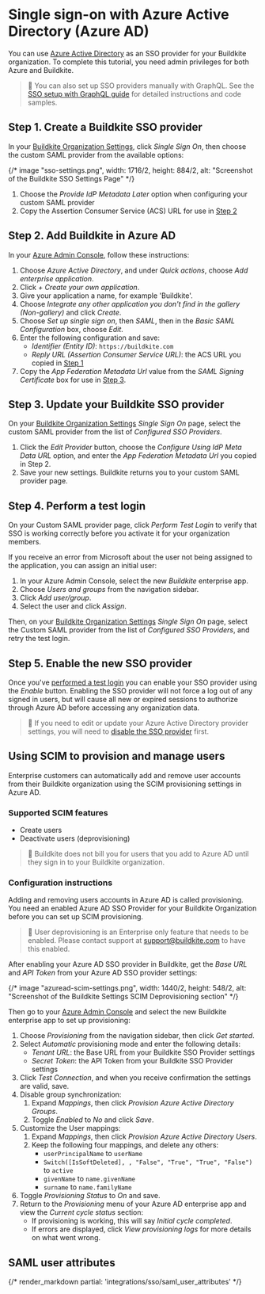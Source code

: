 # Single sign-on with Azure Active Directory (Azure AD)

You can use [Azure Active Directory](https://azure.microsoft.com/en-us/services/active-directory/#overview) as an SSO provider for your Buildkite organization. To complete this tutorial, you need admin privileges for both Azure and Buildkite.

>📘 You can also set up SSO providers manually with GraphQL.
> See the <a href="/docs/integrations/sso/sso-setup-with-graphql">SSO setup with GraphQL guide</a> for detailed instructions and code samples.


## Step 1. Create a Buildkite SSO provider

In your [Buildkite Organization Settings](https://buildkite.com/organizations/~/settings), click _Single Sign On_, then choose the custom SAML provider from the available options:

{/* image "sso-settings.png", width: 1716/2, height: 884/2, alt: "Screenshot of the Buildkite SSO Settings Page" */}

1. Choose the _Provide IdP Metadata Later_ option when configuring your custom SAML provider
2. Copy the Assertion Consumer Service (ACS) URL for use in [Step 2](#step-2-add-buildkite-in-azure-ad)

## Step 2. Add Buildkite in Azure AD

In your [Azure Admin Console](https://portal.azure.com/), follow these instructions:

1. Choose _Azure Active Directory_, and under _Quick actions_, choose _Add enterprise application_.
2. Click _+ Create your own application_.
3. Give your application a name, for example 'Buildkite'.
4. Choose _Integrate any other application you don't find in the gallery (Non-gallery)_ and click _Create_.
5. Choose _Set up single sign on_, then _SAML_, then in the _Basic SAML Configuration_ box, choose _Edit_.
6. Enter the following configuration and save:
    * _Identifier (Entity ID)_: `https://buildkite.com`
    * _Reply URL (Assertion Consumer Service URL)_: the ACS URL you copied in [Step 1](#step-1-create-a-buildkite-sso-provider)
7. Copy the _App Federation Metadata Url_ value from the _SAML Signing Certificate_ box for use in [Step 3](#step-3-update-your-buildkite-sso-provider).

## Step 3. Update your Buildkite SSO provider

On your [Buildkite Organization Settings](https://buildkite.com/organizations/~/sso) _Single Sign On_ page, select the custom SAML provider from the list of _Configured SSO Providers_.

1. Click the _Edit Provider_ button, choose the _Configure Using IdP Meta Data URL_ option, and enter the _App Federation Metadata Url_ you copied in Step 2.
2. Save your new settings. Buildkite returns you to your custom SAML provider page.

## Step 4. Perform a test login

On your Custom SAML provider page, click _Perform Test Login_ to verify that SSO is working correctly before you activate it for your organization members.

If you receive an error from Microsoft about the user not being assigned to the application, you can assign an initial user:

1. In your Azure Admin Console, select the new _Buildkite_ enterprise app.
2. Choose _Users and groups_ from the navigation sidebar.
3. Click _Add user/group_.
4. Select the user and click _Assign_.

Then, on your [Buildkite Organization Settings](https://buildkite.com/organizations/~/sso) _Single Sign On_ page, select the Custom SAML provider from the list of _Configured SSO Providers_, and retry the test login.

## Step 5. Enable the new SSO provider

Once you've [performed a test login](#step-4-perform-a-test-login) you can enable your SSO provider using the _Enable_ button. Enabling the SSO provider will not force a log out of any signed in users, but will cause all new or expired sessions to authorize through Azure AD before accessing any organization data.

>🚧
>If you need to edit or update your Azure Active Directory provider settings, you will need to <a href="/docs/integrations/sso#disabling-and-removing-sso">disable the SSO provider</a> first.

## Using SCIM to provision and manage users

Enterprise customers can automatically add and remove user accounts from their Buildkite organization using the SCIM provisioning settings in Azure AD.

### Supported SCIM features

* Create users
* Deactivate users (deprovisioning)

>📘
> Buildkite does not bill you for users that you add to Azure AD until they sign in to your Buildkite organization.

### Configuration instructions

Adding and removing users accounts in Azure AD is called provisioning. You need an enabled Azure AD SSO Provider for your Buildkite Organization before you can set up SCIM provisioning.

>📘
> User deprovisioning is an Enterprise only feature that needs to be enabled. Please contact support at support@buildkite.com to have this enabled.

After enabling your Azure AD SSO provider in Buildkite, get the _Base URL_ and _API Token_ from your Azure AD SSO provider settings:

{/* image "azuread-scim-settings.png", width: 1440/2, height: 548/2, alt: "Screenshot of the Buildkite Settings SCIM Deprovisioning section" */}

Then go to your [Azure Admin Console](https://portal.azure.com/) and select the new Buildkite enterprise app to set up provisioning:

1. Choose _Provisioning_ from the navigation sidebar, then click _Get started_.
2. Select _Automatic_ provisioning mode and enter the following details:
    * _Tenant URL_: the Base URL from your Buildkite SSO Provider settings
    * _Secret Token_: the API Token from your Buildkite SSO Provider settings
3. Click _Test Connection_, and when you receive confirmation the settings are valid, save.
4. Disable group synchronization:
    1. Expand _Mappings_, then click _Provision Azure Active Directory Groups_.
    2. Toggle _Enabled_ to _No_ and click _Save_.
5. Customize the User mappings:
    1. Expand _Mappings_, then click _Provision Azure Active Directory Users_.
    2. Keep the following four mappings, and delete any others:
        - `userPrincipalName` to `userName`
        - `Switch([IsSoftDeleted], , "False", "True", "True", "False")` to `active`
        - `givenName` to `name.givenName`
        - `surname` to `name.familyName`
6. Toggle _Provisioning Status_ to _On_ and save.
7. Return to the _Provisioning_ menu of your Azure AD enterprise app and view the _Current cycle status_ section:
    * If provisioning is working, this will say _Initial cycle completed_.
    * If errors are displayed, click _View provisioning logs_ for more details on what went wrong.

## SAML user attributes

{/* render_markdown partial: 'integrations/sso/saml_user_attributes' */}
